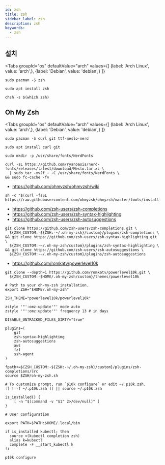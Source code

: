 ```yaml
---
id: zsh
title: zsh
sidebar_label: zsh
description: zsh
keywords:
  - zsh
---
```



## 설치

<Tabs
    groupId="os"
    defaultValue="arch"
    values={[
        {label: 'Arch Linux', value: 'arch',},
        {label: 'Debian', value: 'debian',}
    ]}
>

<TabItem value="arch">

```shell
sudo pacman -S zsh
```

</TabItem>

<TabItem value="debian">

```shell
sudo apt install zsh
```

</TabItem>

</Tabs>

```shell
chsh -s $(which zsh)
```

## Oh My Zsh

<Tabs
    groupId="os"
    defaultValue="arch"
    values={[
        {label: 'Arch Linux', value: 'arch',},
        {label: 'Debian', value: 'debian',}
    ]}
>

<TabItem value="arch">

```shell
sudo pacman -S curl git ttf-meslo-nerd
```

</TabItem>

<TabItem value="debian">

```shell
sudo apt install curl git
```

```shell
sudo mkdir -p /usr/share/fonts/NerdFonts
```

```shell
curl -sL https://github.com/ryanoasis/nerd-fonts/releases/latest/download/Meslo.tar.xz \
  | sudo tar -xvJf - -C /usr/share/fonts/NerdFonts \
&& sudo fc-cache -fv
```

</TabItem>

</Tabs>

- https://github.com/ohmyzsh/ohmyzsh/wiki

```shell
sh -c "$(curl -fsSL https://raw.githubusercontent.com/ohmyzsh/ohmyzsh/master/tools/install.sh)"
```

- https://github.com/zsh-users/zsh-completions
- https://github.com/zsh-users/zsh-syntax-highlighting
- https://github.com/zsh-users/zsh-autosuggestions

```shell
git clone https://github.com/zsh-users/zsh-completions.git \
  ${ZSH_CUSTOM:-${ZSH:-~/.oh-my-zsh}/custom}/plugins/zsh-completions \
&& git clone https://github.com/zsh-users/zsh-syntax-highlighting.git \
  ${ZSH_CUSTOM:-~/.oh-my-zsh/custom}/plugins/zsh-syntax-highlighting \
&& git clone https://github.com/zsh-users/zsh-autosuggestions \
  ${ZSH_CUSTOM:-~/.oh-my-zsh/custom}/plugins/zsh-autosuggestions
```

- https://github.com/romkatv/powerlevel10k

```shell
git clone --depth=1 https://github.com/romkatv/powerlevel10k.git \
  ${ZSH_CUSTOM:-$HOME/.oh-my-zsh/custom}/themes/powerlevel10k
```

```shell title="~/.zshrc"
# Path to your oh-my-zsh installation.
export ZSH="$HOME/.oh-my-zsh"

ZSH_THEME="powerlevel10k/powerlevel10k"

zstyle '"':omz:update'"' mode auto
zstyle '"':omz:update'"' frequency 13 # in days

DISABLE_UNTRACKED_FILES_DIRTY="true"

plugins=(
    git
    zsh-syntax-highlighting
    zsh-autosuggestions
    aws
    fzf
    ssh-agent
)

fpath+=${ZSH_CUSTOM:-${ZSH:-~/.oh-my-zsh}/custom}/plugins/zsh-completions/src
source $ZSH/oh-my-zsh.sh

# To customize prompt, run `p10k configure` or edit ~/.p10k.zsh.
[[ ! -f ~/.p10k.zsh ]] || source ~/.p10k.zsh

is_installed() {
    [ -n "$(command -v "$1" 2>/dev/null)" ]
}

# User configuration

export PATH=$PATH:$HOME/.local/bin

if is_installed kubectl; then
  source <(kubectl completion zsh)
  alias k=kubectl
  complete -F __start_kubectl k
fi
```

```shell
p10k configure
```
